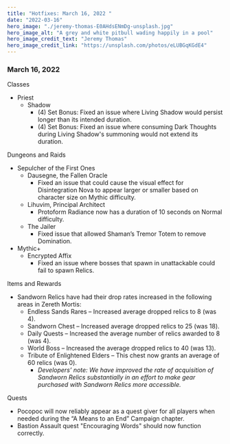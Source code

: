 ```yaml
---
title: "Hotfixes: March 16, 2022 "
date: "2022-03-16"
hero_image: "./jeremy-thomas-E0AHdsENmDg-unsplash.jpg"
hero_image_alt: "A grey and white pitbull wading happily in a pool"
hero_image_credit_text: "Jeremy Thomas"
hero_image_credit_link: "https://unsplash.com/photos/eLUBGqKGdE4"
---
```


### March 16, 2022

Classes

- Priest
  - Shadow
    - (4) Set Bonus: Fixed an issue where Living Shadow would persist longer than its intended duration.
    - (4) Set Bonus: Fixed an issue where consuming Dark Thoughts during Living Shadow's summoning would not extend its duration.

Dungeons and Raids

- Sepulcher of the First Ones
  - Dausegne, the Fallen Oracle
    - Fixed an issue that could cause the visual effect for Disintegration Nova to appear larger or smaller based on character size on Mythic difficulty.
  - Lihuvim, Principal Architect
    - Protoform Radiance now has a duration of 10 seconds on Normal difficulty.
  - The Jailer
    - Fixed issue that allowed Shaman’s Tremor Totem to remove Domination.
- Mythic+
  - Encrypted Affix
    - Fixed an issue where bosses that spawn in unattackable could fail to spawn Relics.

Items and Rewards

- Sandworn Relics have had their drop rates increased in the following areas in Zereth Mortis:
  - Endless Sands Rares – Increased average dropped relics to 8 (was 4).
  - Sandworn Chest – Increased average dropped relics to 25 (was 18).
  - Daily Quests – Increased the average number of relics awarded to 8 (was 4).
  - World Boss – Increased the average dropped relics to 40 (was 13).
  - Tribute of Enlightened Elders – This chest now grants an average of 60 relics (was 0).
    - _Developers’ note: We have improved the rate of acquisition of Sandworn Relics substantially in an effort to make gear purchased with Sandworn Relics more accessible._

Quests

- Pocopoc will now reliably appear as a quest giver for all players when needed during the “A Means to an End” Campaign chapter.
- Bastion Assault quest "Encouraging Words" should now function correctly.
